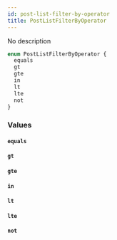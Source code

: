 ```yaml
---
id: post-list-filter-by-operator
title: PostListFilterByOperator
---
```


No description

```graphql
enum PostListFilterByOperator {
  equals
  gt
  gte
  in
  lt
  lte
  not
}
```

### Values

#### `equals`

#### `gt`

#### `gte`

#### `in`

#### `lt`

#### `lte`

#### `not`
